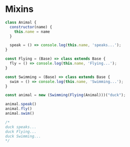 # Mixins

```JavaScript
class Animal {
  constructor(name) {
    this.name = name
  }

  speak = () => console.log(this.name, 'speaks...');
}

const Flying = (Base) => class extends Base {
  fly = () => console.log(this.name, 'Flying...');
}

const Swimming = (Base) => class extends Base {
  swim = () => console.log(this.name, 'Swimming...');
}

const animal = new (Swimming(Flying(Animal)))("duck");

animal.speak()
animal.fly()
animal.swim()

/*
duck speaks...
duck Flying...
duck Swimming...
*/
```
